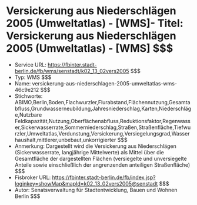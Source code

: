 # Versickerung aus Niederschlägen 2005 (Umweltatlas) - [WMS]- Titel: Versickerung aus Niederschlägen 2005 (Umweltatlas) - [WMS] $$$
- Service URL: https://fbinter.stadt-berlin.de/fb/wms/senstadt/k02_13_02vers2005 $$$
- Typ: WMS $$$
- Name: versickerung-aus-niederschlagen-2005-umweltatlas-wms-46c9e212 $$$
- Stichworte: ABIMO,Berlin,Boden,Flachwurzler,Flurabstand,Flächennutzung,Gesamtabfluss,Grundwasserneubildung,Jahresniederschlag,Karten,Niederschläge,Nutzbare Feldkapazität,Nutzung,Oberflächenabfluss,Reduktionsfaktor,Regenwasser,Sickerwasserrate,Sommerniederschlag,Straßen,Straßenfläche,Tiefwurzler,Umweltatlas,Verdunstung,Versickerung,Versiegelungsgrad,Wasserhaushalt,mittlerer,unbebaut,unkorrigierter $$$
- Anmerkung: Dargestellt wird die Versickerung aus Niederschlägen (Sickerwasserrate, langjährige Mittelwerte) als Mittel über die Gesamtfläche der dargestellten Flächen (versiegelte und unversiegelte Anteile sowie einschließlich der angrenzenden anteiligen Straßenfläche) $$$
- Fisbroker URL: https://fbinter.stadt-berlin.de/fb/index.jsp?loginkey=showMap&mapId=k02_13_02vers2005@senstadt $$$
- Autor: Senatsverwaltung für Stadtentwicklung, Bauen und Wohnen Berlin $$$
